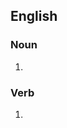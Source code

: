 ==English==

===Noun===
{{head|en|noun form}}

# {{plural of|transgender|lang=en}}

===Verb===
{{head|en|verb form}}

# {{en-third-person singular of|transgender}}